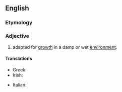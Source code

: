 ==English==

===Etymology===
{{confix|en|hygro|philous}}

===Adjective===
{{en-adj|-}}

# {{lb|en|botany|of a plant}} adapted for [[growth]] in a damp or wet [[environment]].

====Translations====
{{trans-top|adapted for growth in a damp or wet environment}}
* Greek: {{t+|el|υγρόφιλος}}
* Irish: {{t|ga|taisiarrthach}}
{{trans-mid}}
* Italian: {{t+|it|igrofilo}}
{{trans-bottom}}
